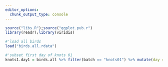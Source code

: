 ```yaml
---
editor_options: 
  chunk_output_type: console
---
```


```r
source("libs.R");source("ggplot.pub.r")
library(readr);library(viridis)

```

```r
#'load all birds
load("birds.all.rdata")

#'subset first day of knots 01
knots1.day1 = birds.all %>% filter(batch == "knots01") %>% mutate(day = julian(ts, origin = min(ts))) %>% filter(day <= 1)

```

```r

```


